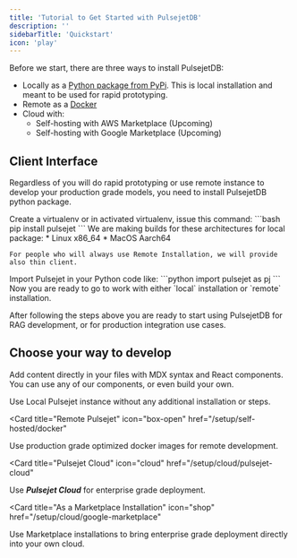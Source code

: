 ```yaml
---
title: 'Tutorial to Get Started with PulsejetDB'
description: ''
sidebarTitle: 'Quickstart'
icon: 'play'
---
```


Before we start, there are three ways to install PulsejetDB:
* Locally as a [Python package from PyPi](/setup/self-hosted/python). This is local installation and meant to be used for rapid prototyping.
* Remote as a [Docker](/setup/self-hosted/docker)
* Cloud with:
  * Self-hosting with AWS Marketplace (Upcoming)
  * Self-hosting with Google Marketplace (Upcoming)


## Client Interface

Regardless of you will do rapid prototyping or use remote instance to develop your production grade models, you need to install PulsejetDB python package.

<AccordionGroup>
  <Accordion icon="python" title="Install Python package">
    Create a virtualenv or in activated virtualenv, issue this command:
    ```bash
    pip install pulsejet
    ```
    We are making builds for these architectures for local package:
    * Linux x86_64
    * MacOS Aarch64

    For people who will always use Remote Installation, we will provide also thin client.
  </Accordion>
  <Accordion icon="arrow-up-to-arc" title="Import Pulsejet">
    Import Pulsejet in your Python code like:
    ```python
    import pulsejet as pj
    ```
    Now you are ready to go to work with either `local` installation or `remote` installation.
  </Accordion>
</AccordionGroup>

After following the steps above you are ready to start using PulsejetDB for RAG development, or for production integration use cases.

## Choose your way to develop

Add content directly in your files with MDX syntax and React components. You can use any of our components, or even build your own.

<CardGroup>

<Card title="Local Pulsejet" icon="map-pin" href="/setup/self-hosted/python">
  Use Local Pulsejet instance without any additional installation or steps.
</Card>

<Card
  title="Remote Pulsejet"
  icon="box-open"
  href="/setup/self-hosted/docker"
>
  Use production grade optimized docker images for remote development.
</Card>

<Card
  title="Pulsejet Cloud"
  icon="cloud"
  href="/setup/cloud/pulsejet-cloud"
>
  Use _**Pulsejet Cloud**_ for enterprise grade deployment.
</Card>

<Card
  title="As a Marketplace Installation"
  icon="shop"
  href="/setup/cloud/google-marketplace"
>
  Use Marketplace installations to bring enterprise grade deployment directly into your own cloud.
</Card>

</CardGroup>
